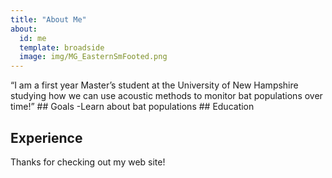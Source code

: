 ```yaml
---
title: "About Me"
about:  
  id: me
  template: broadside
  image: img/MG_EasternSmFooted.png
---
```


:::{#me}
"I am a first year Master's student at the University of New Hampshire studying how we can use acoustic methods to monitor bat populations over time!"
## Goals
-Learn about bat populations 
## Education

## Experience

:::

Thanks for checking out my web site!
